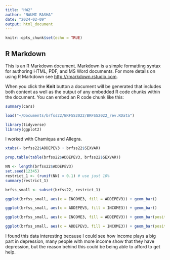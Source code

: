 ```yaml
---
title: "HW2"
author: "NAUMI RASHA"
date: "2024-02-09"
output: html_document
---
```


```r
knitr::opts_chunk$set(echo = TRUE)
```

## R Markdown

This is an R Markdown document. Markdown is a simple formatting syntax for authoring HTML, PDF, and MS Word documents. For more details on using R Markdown see <http://rmarkdown.rstudio.com>.

When you click the **Knit** button a document will be generated that includes both content as well as the output of any embedded R code chunks within the document. You can embed an R code chunk like this:

```r
summary(cars)
```
```r
load("~/Documents/brfss22/BRFSS2022/BRFSS2022_rev.RData")

```
```r
library(tidyverse)
library(ggplot2)
```
I worked with Chamiqua and Allegra.
```r
xtabs(~ brfss22$ADDEPEV3 + brfss22$SEXVAR)
```

```r
prop.table(table(brfss22$ADDEPEV3, brfss22$SEXVAR))
```

```r
NN <- length(brfss22$ADDEPEV3)
set.seed(12345)
restrict_1 <- (runif(NN) < 0.1) # use just 10% 
summary(restrict_1)
```
```r
brfss_small <- subset(brfss22, restrict_1)
```
```r
ggplot(brfss_small, aes(x = INCOME3, fill = ADDEPEV3)) + geom_bar()
```
```r
ggplot(brfss_small, aes(x = ADDEPEV3, fill = INCOME3)) + geom_bar()
```
```r
ggplot(brfss_small, aes(x = INCOME3, fill = ADDEPEV3)) + geom_bar(position = "fill")
```
```r
ggplot(brfss_small, aes(x = ADDEPEV3, fill = INCOME3)) + geom_bar(position = "fill")
```
I found this data interesting because I could see how income plays a big part in depression, many people with more income show that they have depression, but the reason behind this could be being able to afford to get help.


